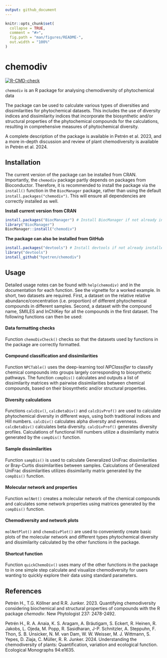 ```yaml
---
output: github_document
---
```


<!-- README.md is generated from README.Rmd. Please edit that file -->

```r
knitr::opts_chunk$set(
  collapse = TRUE,
  comment = "#>",
  fig.path = "man/figures/README-",
  out.width = "100%"
)
```

# chemodiv

<!-- badges: start -->
[![R-CMD-check](https://github.com/hpetren/chemodiv/actions/workflows/R-CMD-check.yaml/badge.svg)](https://github.com/hpetren/chemodiv/actions/workflows/R-CMD-check.yaml)
<!-- badges: end -->

`chemodiv` is an R package for analysing chemodiversity of phytochemical data

The package can be used to calculate various types of diversities and 
dissimilarities for phytochemical datasets. This includes the use of diversity
indices and dissimilarity indices that incorporate the biosynthetic and/or 
structural properties of the phytochemical compounds for the calculations,
resulting in comprehensive measures of phytochemical diversity.

A complete description of the package is available in Petrén et al. 2023,
and a more in-depth discussion and review of plant chemodiversity is available
in Petrén et al. 2024.


## Installation

The current version of the package can be installed from CRAN. 
Importantly, the `chemodiv` package partly depends on packages from Bioconductor. 
Therefore, it is recommended to install the package via the `install()` function in 
the `BiocManager` package, rather than using the default 
`install.packages("chemodiv")`. This will ensure all dependencies are
correctly installed as well.

**Install current version from CRAN**
```r
install.packages("BiocManager") # Install BiocManager if not already installed
library("BiocManager")
BiocManager::install("chemodiv")
```

**The package can also be installed from GitHub**
```r
install.packages("devtools") # Install devtools if not already installed
library("devtools")
install_github("hpetren/chemodiv")
```


## Usage

Detailed usage notes can be found with `help(chemodiv)` and in the 
documentation for each function. See the vignette for a worked example.
In short, two datasets are required. First, a dataset on
the relative relative abundance/concentration (i.e. proportion) of
different phytochemical compounds in different samples. Second, a dataset 
with the compound name, SMILES and InChIKey for all the compounds in 
the first dataset. The following functions can then be used:


#### Data formatting checks
Function `chemoDivCheck()` checks so that the datasets used by functions 
in the package are correctly formatted.


#### Compound classification and dissimilarities
Function `NPCTable()` uses the deep-learning tool *NPClassifier* to classify
chemical compounds into groups largely corresponding to biosynthetic pathways.
The function `compDis()` calculates and outputs a list of dissimilarity 
matrices with pairwise dissimilarities between chemical compounds, based on 
their biosynthetic and/or structural properties.


#### Diversity calculations
Functions `calcDiv()`, `calcBetaDiv()` and `calcDivProf()` are used to 
calculate phytochemical diversity in different ways, using both traditional 
indices and Hill numbers. `calcDiv()` calculates alpha diversity and evenness. 
`calcBetaDiv()` calculates beta diversity. `calcDivProf()` generates 
diversity profiles. Calculations of functional Hill numbers utilize a
dissimilarity matrix generated by the `compDis()` function.


#### Sample dissimilarities
Function `sampDis()` is used to calculate Generalized UniFrac dissimilarities
or Bray-Curtis dissimilarities between samples. Calculations of Generalized 
UniFrac dissimilarities utilizes dissimilarity matrix generated by
the `compDis()` function.


#### Molecular network and properties
Function `molNet()` creates a molecular network of the chemical compounds
and calculates some network properties using matrices generated by
the `compDis()` function.


#### Chemodiversity and network plots
`molNetPlot()` and `chemoDivPlot()` are used to conveniently create basic plots 
of the molecular network and different types phytochemical diversity and 
dissimilarity calculated by the other functions in the package.


#### Shortcut function
Function `quickChemoDiv()` uses many of the other functions in
the package to in one simple step calculate and visualize chemodiversity for
users wanting to quickly explore their data using standard parameters.

## References

Petrén H., T.G. Köllner and R.R. Junker. 2023. Quantifying chemodiversity 
considering biochemical and structural properties of compounds with the 
R package *chemodiv*. New Phytologist 237: 2478-2492.

Petrén H., R. A. Anaia, K. S. Aragam, A. Bräutigam, S. Eckert, R. Heinen,
R. Jakobs, L. Ojeda, M. Popp, R. Sasidharan, J-P. Schnitzler, A. Steppuhn,
F. Thon, S. B. Unsicker, N. M. van Dam, W. W. Weisser,
M. J. Wittmann, S. Yepes, D. Ziaja, C. Müller, R. R. Junker. 2024.
Understanding the chemodiversity of plants: Quantification,
variation and ecological function. Ecological Monographs 94:e1635.
